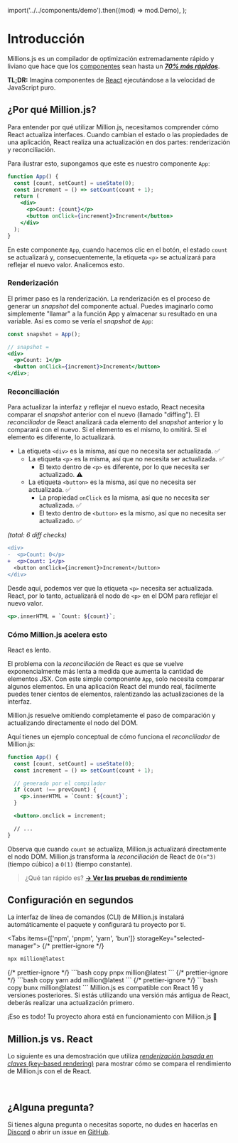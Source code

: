 
  import('../../components/demo').then((mod) => mod.Demo),
);

# Introducción

Millions.js es un compilador de optimización extremadamente rápido y liviano que hace que los [componentes](https://react.dev) sean hasta un [_**70% más rápidos**_](https://krausest.github.io/js-framework-benchmark/current.html).

**TL;DR:** Imagina componentes de [React](https://react.dev) ejecutándose a la velocidad de JavaScript puro.

## ¿Por qué Million.js?


Para entender por qué utilizar Million.js, necesitamos comprender cómo React actualiza interfaces. Cuando cambian el estado o las propiedades de una aplicación, React realiza una actualización en dos partes: renderización y reconciliación.

Para ilustrar esto, supongamos que este es nuestro componente `App`:

```jsx
function App() {
  const [count, setCount] = useState(0);
  const increment = () => setCount(count + 1);
  return (
    <div>
      <p>Count: {count}</p>
      <button onClick={increment}>Increment</button>
    </div>
  );
}
```

En este componente `App`, cuando hacemos clic en el botón, el estado `count` se actualizará y, consecuentemente, la etiqueta `<p>` se actualizará para reflejar el nuevo valor. Analicemos esto.

### Renderización

El primer paso es la renderización. La renderización es el proceso de generar un *snapshot* del componente actual. Puedes imaginarlo como simplemente "llamar" a la función App y almacenar su resultado en una variable. Así es como se vería el *snapshot* de `App`:

```jsx
const snapshot = App();

// snapshot =
<div>
  <p>Count: 1</p>
  <button onClick={increment}>Increment</button>
</div>;
```

### Reconciliación

Para actualizar la interfaz y reflejar el nuevo estado, React necesita comparar el *snapshot* anterior con el nuevo (llamado "diffing"). El *reconciliador* de React analizará cada elemento del *snapshot* anterior y lo comparará con el nuevo. Si el elemento es el mismo, lo omitirá. Si el elemento es diferente, lo actualizará.

- La etiqueta `<div>` es la misma, así que no necesita ser actualizada. ✅
  - La etiqueta `<p>` es la misma, así que no necesita ser actualizada. ✅
    - El texto dentro de `<p>` es diferente, por lo que necesita ser actualizado. ⚠
  - La etiqueta `<button>` es la misma, así que no necesita ser actualizada. ✅
    - La propiedad `onClick` es la misma, así que no necesita ser actualizada. ✅
    - El texto dentro de `<button>` es la mismo, así que no necesita ser actualizado. ✅

_(total: 6 diff checks)_

```diff
<div>
-  <p>Count: 0</p>
+  <p>Count: 1</p>
  <button onClick={increment}>Increment</button>
</div>
```

Desde aquí, podemos ver que la etiqueta `<p>` necesita ser actualizada. React, por lo tanto, actualizará el nodo de `<p>` en el DOM para reflejar el nuevo valor.

```jsx
<p>.innerHTML = `Count: ${count}`;
```

### Cómo Million.js acelera esto

React es lento.


El problema con la *reconciliación* de React es que se vuelve exponencialmente más lenta a medida que aumenta la cantidad de elementos JSX. Con este simple componente `App`, solo necesita comparar algunos elementos. En una aplicación React del mundo real, fácilmente puedes tener cientos de elementos, ralentizando las actualizaciones de la interfaz.

Million.js resuelve omitiendo completamente el paso de comparación y actualizando directamente el nodo del DOM.

Aquí tienes un ejemplo conceptual de cómo funciona el *reconciliador* de Million.js:

```jsx
function App() {
  const [count, setCount] = useState(0);
  const increment = () => setCount(count + 1);

  // generado por el compilador
  if (count !== prevCount) {
    <p>.innerHTML = `Count: ${count}`;
  }

  <button>.onclick = increment;

  // ...
}
```

Observa que cuando `count` se actualiza, Million.js actualizará directamente el nodo DOM. Million.js transforma la *reconciliación* de React de `O(n^3)` (tiempo cúbico) a `O(1)` (tiempo constante).

> ¿Qué tan rápido es? [**→ Ver las pruebas de rendimiento**](https://krausest.github.io/js-framework-benchmark/current.html)

## Configuración en segundos

La interfaz de línea de comandos (CLI) de Million.js instalará automáticamente el paquete y configurará tu proyecto por ti.

<Tabs items={['npm', 'pnpm', 'yarn', 'bun']} storageKey="selected-manager">
  {/* prettier-ignore */}
  <Tab>
  ```bash copy
  npx million@latest
  ```
  </Tab>
  {/* prettier-ignore */}
  <Tab>
  ```bash copy
  pnpx million@latest
  ```
  </Tab>
  {/* prettier-ignore */}
  <Tab>
  ```bash copy
  yarn add million@latest
  ```
  </Tab>
  {/* prettier-ignore */}
  <Tab>
  ```bash copy
  bunx million@latest
  ```
  </Tab>
</Tabs>

<Callout type="info">
Million.js es compatible con React 16 y versiones posteriores. Si estás utilizando una versión más antigua de React, deberás realizar una actualización primero.
</Callout>

¡Eso es todo! Tu proyecto ahora está en funcionamiento con Million.js 🎉

## Million.js vs. React


Lo siguiente es una demostración que utiliza [*renderización basada en claves* (key-based
rendering)](https://react.dev/learn/rendering-lists#keeping-list-items-in-order-with-key) para mostrar cómo se compara el rendimiento de Million.js con el de React.

<br />

<Demo />

## ¿Alguna pregunta?

Si tienes alguna pregunta o necesitas soporte, no dudes en hacerlas en [Discord](https://million.dev/chat) o abrir un *issue* en [GitHub](https://github.com/aidenybai/million).
